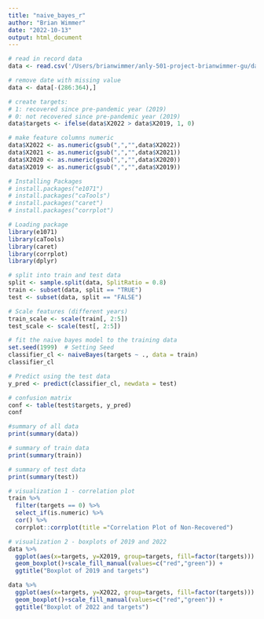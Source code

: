 ```yaml
---
title: "naive_bayes_r"
author: "Brian Wimmer"
date: "2022-10-13"
output: html_document
---
```


```r
# read in record data
data <- read.csv('/Users/brianwimmer/anly-501-project-brianwimmer-gu/data/TSA_Checkpoint_Numbers.csv')

# remove date with missing value
data <- data[-(286:364),]

# create targets: 
# 1: recovered since pre-pandemic year (2019)
# 0: not recovered since pre-pandemic year (2019)
data$targets <- ifelse(data$X2022 > data$X2019, 1, 0)

# make feature columns numeric
data$X2022 <- as.numeric(gsub(",","",data$X2022))
data$X2021 <- as.numeric(gsub(",","",data$X2021))
data$X2020 <- as.numeric(gsub(",","",data$X2020))
data$X2019 <- as.numeric(gsub(",","",data$X2019))
```

```r
# Installing Packages
# install.packages("e1071")
# install.packages("caTools")
# install.packages("caret")
# install.packages("corrplot")
```


```r
# Loading package
library(e1071)
library(caTools)
library(caret)
library(corrplot)
library(dplyr)
```


```r
# split into train and test data
split <- sample.split(data, SplitRatio = 0.8)
train <- subset(data, split == "TRUE")
test <- subset(data, split == "FALSE")
```


```r
# Scale features (different years)
train_scale <- scale(train[, 2:5])
test_scale <- scale(test[, 2:5])
```


```r
# fit the naive bayes model to the training data
set.seed(1999)  # Setting Seed
classifier_cl <- naiveBayes(targets ~ ., data = train)
classifier_cl
```


```r
# Predict using the test data
y_pred <- predict(classifier_cl, newdata = test)
```


```r
# confusion matrix
conf <- table(test$targets, y_pred)
conf
```

```r
#summary of all data
print(summary(data))
```



```r
# summary of train data
print(summary(train))
```


```r
# summary of test data
print(summary(test))
```




```r
# visualization 1 - correlation plot
train %>%
  filter(targets == 0) %>%
  select_if(is.numeric) %>%
  cor() %>%
  corrplot::corrplot(title ="Correlation Plot of Non-Recovered")
```

```r
# visualization 2 - boxplots of 2019 and 2022
data %>%
  ggplot(aes(x=targets, y=X2019, group=targets, fill=factor(targets))) + 
  geom_boxplot()+scale_fill_manual(values=c("red","green")) +
  ggtitle("Boxplot of 2019 and targets")

data %>%
  ggplot(aes(x=targets, y=X2022, group=targets, fill=factor(targets))) + 
  geom_boxplot()+scale_fill_manual(values=c("red","green")) +
  ggtitle("Boxplot of 2022 and targets")
```





